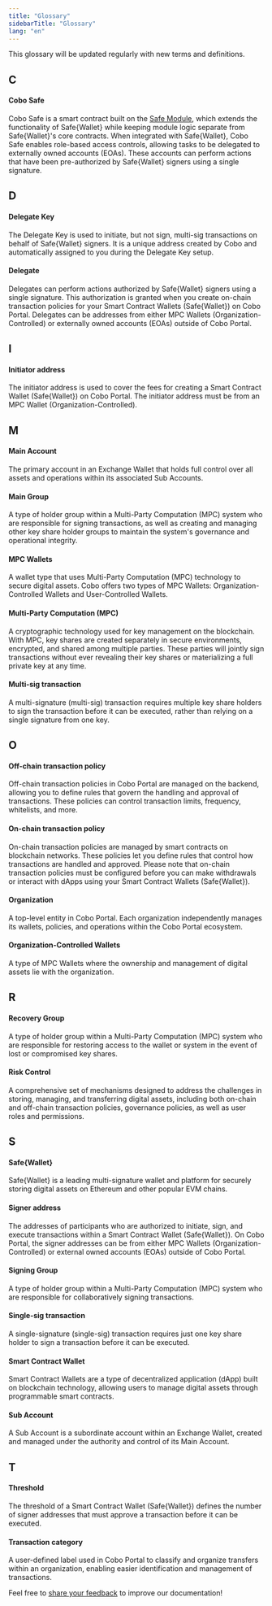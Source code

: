 ```yaml
---
title: "Glossary"
sidebarTitle: "Glossary"
lang: "en"
---
```


<Note>This glossary will be updated regularly with new terms and definitions.</Note>

## C
#### Cobo Safe
Cobo Safe is a smart contract built on the [Safe Module](https://docs.safe.global/advanced/smart-account-modules), which extends the functionality of Safe&#123;Wallet&#125; while keeping module logic separate from Safe&#123;Wallet&#125;'s core contracts. When integrated with Safe&#123;Wallet&#125;, Cobo Safe enables role-based access controls, allowing tasks to be delegated to externally owned accounts (EOAs). These accounts can perform actions that have been pre-authorized by Safe&#123;Wallet&#125; signers using a single signature.

## D
#### Delegate Key
The Delegate Key is used to initiate, but not sign, multi-sig transactions on behalf of Safe&#123;Wallet&#125; signers. It is a unique address created by Cobo and automatically assigned to you during the Delegate Key setup.

#### Delegate
Delegates can perform actions authorized by Safe&#123;Wallet&#125; signers using a single signature. This authorization is granted when you create on-chain transaction policies for your Smart Contract Wallets (Safe&#123;Wallet&#125;) on Cobo Portal. Delegates can be addresses from either MPC Wallets (Organization-Controlled) or externally owned accounts (EOAs) outside of Cobo Portal.

## I
#### Initiator address
The initiator address is used to cover the fees for creating a Smart Contract Wallet (Safe&#123;Wallet&#125;) on Cobo Portal. The initiator address must be from an MPC Wallet (Organization-Controlled).

## M
#### Main Account
The primary account in an Exchange Wallet that holds full control over all assets and operations within its associated Sub Accounts.

#### Main Group
A type of holder group within a Multi-Party Computation (MPC) system who are responsible for signing transactions, as well as creating and managing other key share holder groups to maintain the system's governance and operational integrity.

#### MPC Wallets
A wallet type that uses Multi-Party Computation (MPC) technology to secure digital assets. Cobo offers two types of MPC Wallets: Organization-Controlled Wallets and User-Controlled Wallets.

#### Multi-Party Computation (MPC)
A cryptographic technology used for key management on the blockchain. With MPC, key shares are created separately in secure environments, encrypted, and shared among multiple parties. These parties will jointly sign transactions without ever revealing their key shares or materializing a full private key at any time.

#### Multi-sig transaction
A multi-signature (multi-sig) transaction requires multiple key share holders to sign the transaction before it can be executed, rather than relying on a single signature from one key.

## O

#### Off-chain transaction policy
Off-chain transaction policies in Cobo Portal are managed on the backend, allowing you to define rules that govern the handling and approval of transactions. These policies can control transaction limits, frequency, whitelists, and more.

#### On-chain transaction policy
On-chain transaction policies are managed by smart contracts on blockchain networks. These policies let you define rules that control how transactions are handled and approved. Please note that on-chain transaction policies must be configured before you can make withdrawals or interact with dApps using your Smart Contract Wallets (Safe&#123;Wallet&#125;).

#### Organization
A top-level entity in Cobo Portal. Each organization independently manages its wallets, policies, and operations within the Cobo Portal ecosystem.

#### Organization-Controlled Wallets
A type of MPC Wallets where the ownership and management of digital assets lie with the organization.

## R
#### Recovery Group
A type of holder group within a Multi-Party Computation (MPC) system who are responsible for restoring access to the wallet or system in the event of lost or compromised key shares.

#### Risk Control
A comprehensive set of mechanisms designed to address the challenges in storing, managing, and transferring digital assets, including both on-chain and off-chain transaction policies, governance policies, as well as user roles and permissions.

## S
#### Safe&#123;Wallet&#125;
Safe&#123;Wallet&#125; is a leading multi-signature wallet and platform for securely storing digital assets on Ethereum and other popular EVM chains.

#### Signer address
The addresses of participants who are authorized to initiate, sign, and execute transactions within a Smart Contract Wallet (Safe&#123;Wallet&#125;). On Cobo Portal, the signer addresses can be from either MPC Wallets (Organization-Controlled) or external owned accounts (EOAs) outside of Cobo Portal.

#### Signing Group
A type of holder group within a Multi-Party Computation (MPC) system who are responsible for collaboratively signing transactions. 

#### Single-sig transaction
A single-signature (single-sig) transaction requires just one key share holder to sign a transaction before it can be executed.

#### Smart Contract Wallet
Smart Contract Wallets are a type of decentralized application (dApp) built on blockchain technology, allowing users to manage digital assets through programmable smart contracts.

#### Sub Account
A Sub Account is a subordinate account within an Exchange Wallet, created and managed under the authority and control of its Main Account.

## T
#### Threshold
The threshold of a Smart Contract Wallet (Safe&#123;Wallet&#125;) defines the number of signer addresses that must approve a transaction before it can be executed.

#### Transaction category
A user-defined label used in Cobo Portal to classify and organize transfers within an organization, enabling easier identification and management of transactions.

<Tip>Feel free to [share your feedback](https://forms.zohopublic.com/cobo/form/DocumentFeedbackForm/formperma/QvLOhxJv1_JMsJ-1dleZ8Itb_7rzN-LtgvsDdxosoVI?referrername=manuals) to improve our documentation!</Tip>